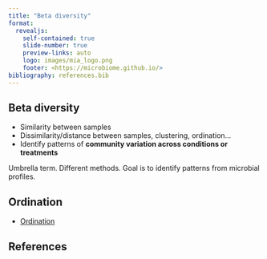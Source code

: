 ```yaml
---
title: "Beta diversity"
format:
  revealjs:
    self-contained: true
    slide-number: true
    preview-links: auto
    logo: images/mia_logo.png
    footer: <https://microbiome.github.io/>
bibliography: references.bib
---
```


## Beta diversity

- Similarity between samples
- Dissimilarity/distance between samples, clustering, ordination...
- Identify patterns of **community variation across conditions or treatments**

::: {.notes}

Umbrella term. Different methods. Goal is to identify patterns from microbial profiles.

:::

## Ordination

- [Ordination](https://microbiome.github.io/outreach/ordination.html)

## References
